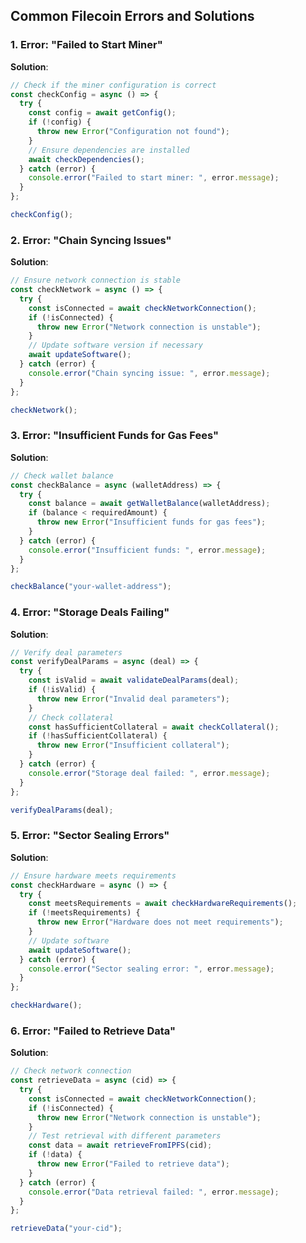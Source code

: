 ## Common Filecoin Errors and Solutions

### 1. Error: "Failed to Start Miner"

**Solution**:

```javascript
// Check if the miner configuration is correct
const checkConfig = async () => {
  try {
    const config = await getConfig();
    if (!config) {
      throw new Error("Configuration not found");
    }
    // Ensure dependencies are installed
    await checkDependencies();
  } catch (error) {
    console.error("Failed to start miner: ", error.message);
  }
};

checkConfig();
```

### 2. Error: "Chain Syncing Issues"

**Solution**:

```javascript
// Ensure network connection is stable
const checkNetwork = async () => {
  try {
    const isConnected = await checkNetworkConnection();
    if (!isConnected) {
      throw new Error("Network connection is unstable");
    }
    // Update software version if necessary
    await updateSoftware();
  } catch (error) {
    console.error("Chain syncing issue: ", error.message);
  }
};

checkNetwork();
```

### 3. Error: "Insufficient Funds for Gas Fees"

**Solution**:

```javascript
// Check wallet balance
const checkBalance = async (walletAddress) => {
  try {
    const balance = await getWalletBalance(walletAddress);
    if (balance < requiredAmount) {
      throw new Error("Insufficient funds for gas fees");
    }
  } catch (error) {
    console.error("Insufficient funds: ", error.message);
  }
};

checkBalance("your-wallet-address");
```

### 4. Error: "Storage Deals Failing"

**Solution**:

```javascript
// Verify deal parameters
const verifyDealParams = async (deal) => {
  try {
    const isValid = await validateDealParams(deal);
    if (!isValid) {
      throw new Error("Invalid deal parameters");
    }
    // Check collateral
    const hasSufficientCollateral = await checkCollateral();
    if (!hasSufficientCollateral) {
      throw new Error("Insufficient collateral");
    }
  } catch (error) {
    console.error("Storage deal failed: ", error.message);
  }
};

verifyDealParams(deal);
```

### 5. Error: "Sector Sealing Errors"

**Solution**:

```javascript
// Ensure hardware meets requirements
const checkHardware = async () => {
  try {
    const meetsRequirements = await checkHardwareRequirements();
    if (!meetsRequirements) {
      throw new Error("Hardware does not meet requirements");
    }
    // Update software
    await updateSoftware();
  } catch (error) {
    console.error("Sector sealing error: ", error.message);
  }
};

checkHardware();
```

### 6. Error: "Failed to Retrieve Data"

**Solution**:

```javascript
// Check network connection
const retrieveData = async (cid) => {
  try {
    const isConnected = await checkNetworkConnection();
    if (!isConnected) {
      throw new Error("Network connection is unstable");
    }
    // Test retrieval with different parameters
    const data = await retrieveFromIPFS(cid);
    if (!data) {
      throw new Error("Failed to retrieve data");
    }
  } catch (error) {
    console.error("Data retrieval failed: ", error.message);
  }
};

retrieveData("your-cid");
```
